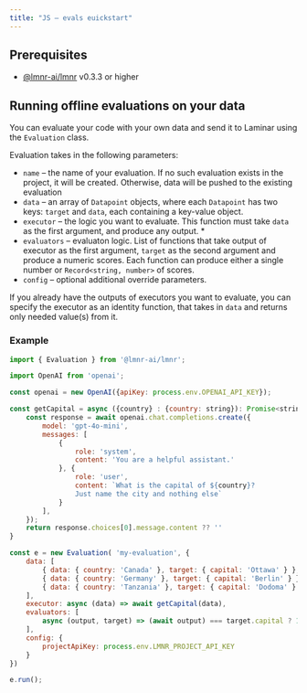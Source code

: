 ```yaml
---
title: "JS – evals euickstart"
---
```


## Prerequisites

- [@lmnr-ai/lmnr](https://www.npmjs.com/package/@lmnr-ai/lmnr) v0.3.3 or higher

## Running offline evaluations on your data

You can evaluate your code with your own data and send it to Laminar using the `Evaluation` class.

Evaluation takes in the following parameters:
- `name` – the name of your evaluation. If no such evaluation exists in the project, it will be created. Otherwise, data will be pushed to the existing evaluation
- `data` – an array of `Datapoint` objects, where each `Datapoint` has two keys: `target` and `data`, each containing a key-value object.
- `executor` – the logic you want to evaluate. This function must take `data` as the first argument, and produce any output. *
- `evaluators` – evaluaton logic. List of functions that take output of executor as the first argument, `target` as the second argument and produce a numeric scores. Each function can produce either a single number or `Record<string, number>` of scores.
- `config` – optional additional override parameters.

<Tip> If you already have the
outputs of executors you want to evaluate, you can specify the executor as an identity function, that takes in `data` and returns only needed value(s) from it.</Tip>

### Example

```javascript
import { Evaluation } from '@lmnr-ai/lmnr';

import OpenAI from 'openai';

const openai = new OpenAI({apiKey: process.env.OPENAI_API_KEY});

const getCapital = async ({country} : {country: string}): Promise<string> => {
    const response = await openai.chat.completions.create({
        model: 'gpt-4o-mini',
        messages: [
            {
                role: 'system',
                content: 'You are a helpful assistant.'
            }, {
                role: 'user',
                content: `What is the capital of ${country}? 
                Just name the city and nothing else`
            }
        ],
    });
    return response.choices[0].message.content ?? ''
}

const e = new Evaluation( 'my-evaluation', {
    data: [
        { data: { country: 'Canada' }, target: { capital: 'Ottawa' } },
        { data: { country: 'Germany' }, target: { capital: 'Berlin' } },
        { data: { country: 'Tanzania' }, target: { capital: 'Dodoma' } },
    ],
    executor: async (data) => await getCapital(data),
    evaluators: [
        async (output, target) => (await output) === target.capital ? 1 : 0
    ],
    config: {
        projectApiKey: process.env.LMNR_PROJECT_API_KEY
    }
})

e.run();
```
